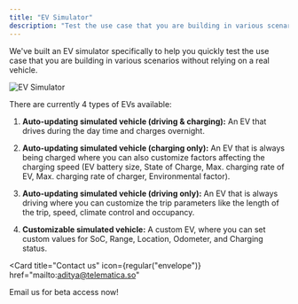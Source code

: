 ```yaml
---
title: "EV Simulator"
description: "Test the use case that you are building in various scenarios"
---
```


We've built an EV simulator specifically to help you quickly test the use case that you are building in various scenarios without relying on a real vehicle.

![EV Simulator](/images/reference/ev-simulator.png "EV Simulator")

 
 There are currently 4 types of EVs available:
 1. __Auto-updating simulated vehicle (driving & charging):__ 
 An EV that drives during the day time and charges overnight. 

2. __Auto-updating simulated vehicle (charging only):__ 
 An EV that is always being charged where you can also customize factors affecting the charging speed (EV battery size, State of Charge, Max. charging rate of EV, Max. charging rate of charger, Environmental factor).

3. __Auto-updating simulated vehicle (driving only):__ 
 An EV that is always driving where you can customize the trip parameters like the length of the trip, speed, climate control and occupancy.

4. __Customizable simulated vehicle:__
A custom EV, where you can set custom values for SoC, Range, Location, Odometer, and Charging status.



<Card
  title="Contact us"
  icon={regular("envelope")}
  href="mailto:aditya@telematica.so"
>
  Email us for beta access now!
</Card>
